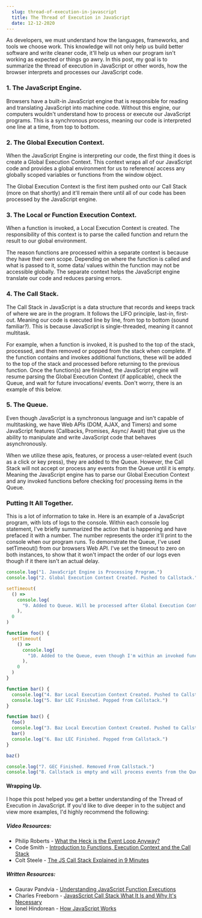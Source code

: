 ```yaml
---
  slug: thread-of-execution-in-javascript
  title: The Thread of Execution in JavaScript
  date: 12-12-2020
---
```


As developers, we must understand how the languages, frameworks, and tools we choose work. This knowledge will not only help us build better software and write cleaner code, it'll help us when our program isn't working as expected or things go awry. In this post, my goal is to summarize the thread of execution in JavaScript or other words, how the browser interprets and processes our JavaScript code.

### 1. The JavaScript Engine.

Browsers have a built-in JavaScript engine that is responsible for reading and translating JavaScript into machine code. Without this engine, our computers wouldn't understand how to process or execute our JavaScript programs. This is a synchronous process, meaning our code is interpreted one line at a time, from top to bottom.

### 2. The Global Execution Context.

When the JavaScript Engine is interpreting our code, the first thing it does is create a Global Execution Context. This context wraps all of our JavaScript code and provides a global environment for us to reference/ access any globally scoped variables or functions from the window object.

The Global Execution Context is the first item pushed onto our Call Stack (more on that shortly) and it'll remain there until all of our code has been processed by the JavaScript engine.

### 3. The Local or Function Execution Context.

When a function is invoked, a Local Execution Context is created. The responsibility of this context is to parse the called function and return the result to our global environment.

The reason functions are processed within a separate context is because they have their own scope. Depending on where the function is called and what is passed to it, some data/ values within the function may not be accessible globally. The separate context helps the JavaScript engine translate our code and reduces parsing errors.

### 4. The Call Stack.

The Call Stack in JavaScript is a data structure that records and keeps track of where we are in the program. It follows the LIFO principle, last-in, first-out. Meaning our code is executed line by line, from top to bottom (sound familiar?). This is because JavaScript is single-threaded, meaning it cannot multitask.

For example, when a function is invoked, it is pushed to the top of the stack, processed, and then removed or popped from the stack when complete. If the function contains and invokes additional functions, these will be added to the top of the stack and processed before returning to the previous function. Once the function(s) are finished, the JavaScript engine will resume parsing the Global Execution Context (if applicable), check the Queue, and wait for future invocations/ events. Don't worry, there is an example of this below.

### 5. The Queue.

Even though JavaScript is a synchronous language and isn't capable of multitasking, we have Web APIs (DOM, AJAX, and Timers) and some JavaScript features (Callbacks, Promises, Async/ Await) that give us the ability to manipulate and write JavaScript code that behaves asynchronously.

When we utilize these apis, features, or process a user-related event (such as a click or key press), they are added to the Queue. However, the Call Stack will not accept or process any events from the Queue until it is empty. Meaning the JavaScript engine has to parse our Global Execution Context and any invoked functions before checking for/ processing items in the Queue.

### Putting It All Together.

This is a lot of information to take in. Here is an example of a JavaScript program, with lots of logs to the console. Within each console log statement, I've briefly summarized the action that is happening and have prefaced it with a number. The number represents the order it'll print to the console when our program runs. To demonstrate the Queue, I've used setTimeout() from our browsers Web API. I've set the timeout to zero on both instances, to show that it won't impact the order of our logs even though if it there isn't an actual delay.

```javascript
console.log("1. JavaScript Engine is Processing Program.")
console.log("2. Global Execution Context Created. Pushed to Callstack.")

setTimeout(
  () =>
    console.log(
      "9. Added to Queue. Will be processed after Global Execution Context."
    ),
  0
)

function foo() {
  setTimeout(
    () =>
      console.log(
        "10. Added to the Queue, even though I'm within an invoked function."
      ),
    0
  )
}

function bar() {
  console.log("4. Bar Local Execution Context Created. Pushed to Callstack.")
  console.log("5. Bar LEC Finished. Popped from Callstack.")
}

function baz() {
  foo()
  console.log("3. Baz Local Execution Context Created. Pushed to Callstack.")
  bar()
  console.log("6. Baz LEC Finished. Popped from Callstack.")
}

baz()

console.log("7. GEC Finished. Removed From Callstack.")
console.log("8. Callstack is empty and will process events from the Queue.")
```

#### Wrapping Up.

I hope this post helped you get a better understanding of the Thread of Execution in JavaScript. If you'd like to dive deeper in to the subject and view more examples, I'd highly recommend the following:

##### Video Resources:

- Philip Roberts - [What the Heck is the Event Loop Anyway?](https://www.youtube.com/watch?v=8aGhZQkoFbQ)
- Code Smith - [Introduction to Functions, Execution Context and the Call Stack](https://www.youtube.com/watch?v=exrc_rLj5iw)
- Colt Steele - [The JS Call Stack Explained in 9 Minutes](https://www.youtube.com/watch?v=W8AeMrVtFLY)

##### Written Resources:

- Gaurav Pandvia - [Understanding JavaScript Function Executions](https://medium.com/@gaurav.pandvia/understanding-javascript-function-executions-tasks-event-loop-call-stack-more-part-1-5683dea1f5ec)
- Charles Freeborn - [JavasScript Call Stack What It Is and Why It's Necessary](https://www.freecodecamp.org/news/understanding-the-javascript-call-stack-861e41ae61d4/)
- Ionel Hindorean - [How JavaScript Works](https://medium.com/better-programming/how-javascript-works-1706b9b66c4d)
